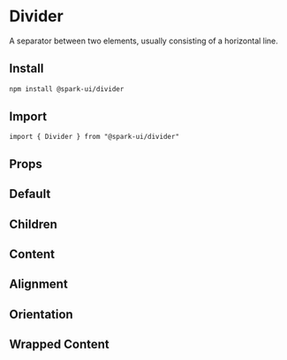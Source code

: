 


<Meta of={stories} />

# Divider

A separator between two elements, usually consisting of a horizontal line.

## Install

```sh
npm install @spark-ui/divider
```

## Import

```tsx
import { Divider } from "@spark-ui/divider"
```

## Props

<ArgTypes of={Divider} />

## Default
<Canvas of={stories.Default} />

## Children
<Canvas of={stories.Children} />

## Content
<Canvas of={stories.Content} />

## Alignment
<Canvas of={stories.Alignment} />

## Orientation
<Canvas of={stories.Orientation} />

## Wrapped Content
<Canvas of={stories.WrappedContent} />
